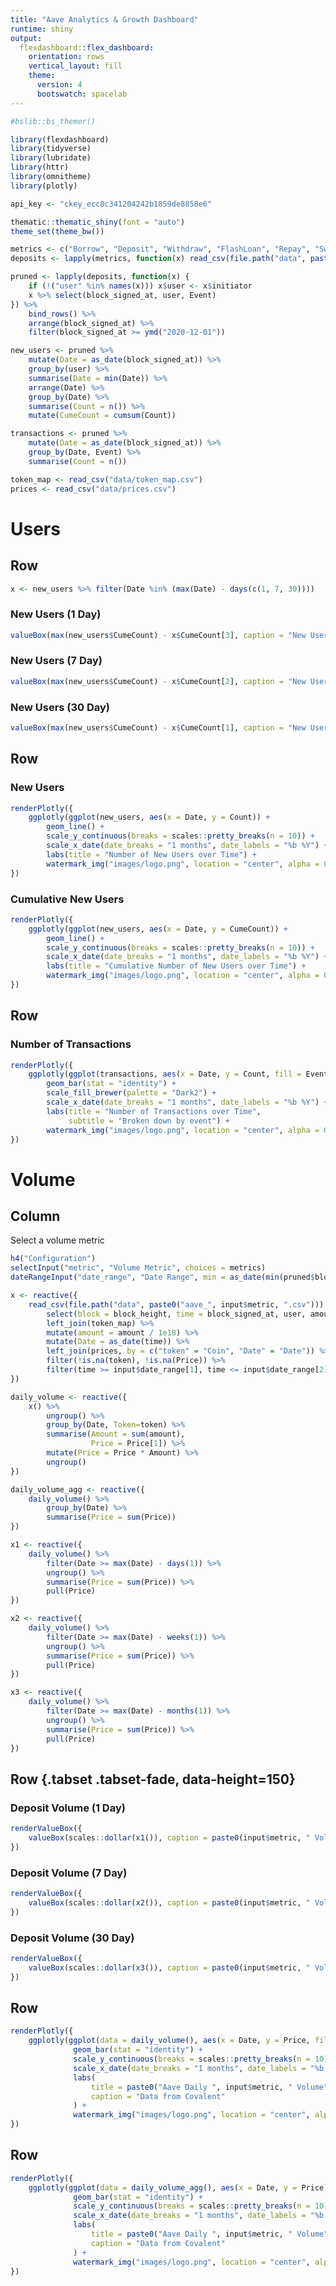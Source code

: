 ```yaml
---
title: "Aave Analytics & Growth Dashboard"
runtime: shiny
output: 
  flexdashboard::flex_dashboard:
    orientation: rows
    vertical_layout: fill
    theme: 
      version: 4
      bootswatch: spacelab
---
```


```r
#bslib::bs_themer()

library(flexdashboard)
library(tidyverse)
library(lubridate)
library(httr)
library(omnitheme)
library(plotly)

api_key <- "ckey_ecc8c341204242b1859de8858e6"

thematic::thematic_shiny(font = "auto")
theme_set(theme_bw())

metrics <- c("Borrow", "Deposit", "Withdraw", "FlashLoan", "Repay", "Swap", "LiquidationCall")
deposits <- lapply(metrics, function(x) read_csv(file.path("data", paste0("aave_", x, ".csv"))) %>% mutate(Event = x))

pruned <- lapply(deposits, function(x) {
    if (!("user" %in% names(x))) x$user <- x$initiator
    x %>% select(block_signed_at, user, Event)
}) %>%
    bind_rows() %>%
    arrange(block_signed_at) %>%
    filter(block_signed_at >= ymd("2020-12-01"))

new_users <- pruned %>%
    mutate(Date = as_date(block_signed_at)) %>%
    group_by(user) %>%
    summarise(Date = min(Date)) %>%
    arrange(Date) %>%
    group_by(Date) %>%
    summarise(Count = n()) %>%
    mutate(CumeCount = cumsum(Count))

transactions <- pruned %>%
    mutate(Date = as_date(block_signed_at)) %>%
    group_by(Date, Event) %>%
    summarise(Count = n())

token_map <- read_csv("data/token_map.csv")
prices <- read_csv("data/prices.csv")
```

Users
=====================================  

Row {data-height=150}
-----------------------------------------------------------------------

```r
x <- new_users %>% filter(Date %in% (max(Date) - days(c(1, 7, 30))))
```

### New Users (1 Day)

```r
valueBox(max(new_users$CumeCount) - x$CumeCount[3], caption = "New Users (1 Day)", icon="fa-thumbs-up")
```

### New Users (7 Day)

```r
valueBox(max(new_users$CumeCount) - x$CumeCount[2], caption = "New Users (7 Day)", icon="fa-thumbs-up")
```

### New Users (30 Day)

```r
valueBox(max(new_users$CumeCount) - x$CumeCount[1], caption = "New Users (30 Day)", icon="fa-thumbs-up")
```

Row {data-height=350}
-----------------------------------------------------------------------

### New Users

```r
renderPlotly({
    ggplotly(ggplot(new_users, aes(x = Date, y = Count)) +
        geom_line() +
        scale_y_continuous(breaks = scales::pretty_breaks(n = 10)) +
        scale_x_date(date_breaks = "1 months", date_labels = "%b %Y") +
        labs(title = "Number of New Users over Time") +
        watermark_img("images/logo.png", location = "center", alpha = 0.25, width = 135))
})
```

### Cumulative New Users

```r
renderPlotly({
    ggplotly(ggplot(new_users, aes(x = Date, y = CumeCount)) +
        geom_line() +
        scale_y_continuous(breaks = scales::pretty_breaks(n = 10)) +
        scale_x_date(date_breaks = "1 months", date_labels = "%b %Y") +
        labs(title = "Cumulative Number of New Users over Time") +
        watermark_img("images/logo.png", location = "center", alpha = 0.25, width = 135))
})
```

Row {data-height=350}
-----------------------------------------------------------------------

### Number of Transactions

```r
renderPlotly({
    ggplotly(ggplot(transactions, aes(x = Date, y = Count, fill = Event)) +
        geom_bar(stat = "identity") +
        scale_fill_brewer(palette = "Dark2") +
        scale_x_date(date_breaks = "1 months", date_labels = "%b %Y") +
        labs(title = "Number of Transactions over Time",
             subtitle = "Broken down by event") +
        watermark_img("images/logo.png", location = "center", alpha = 0.25, width = 135))
})
```

Volume
=====================================  

Column {.sidebar}
-----------------------------------------------------------------------

Select a volume metric

```r
h4("Configuration")
selectInput("metric", "Volume Metric", choices = metrics)
dateRangeInput("date_range", "Date Range", min = as_date(min(pruned$block_signed_at)), start = as_date(min(pruned$block_signed_at)), max = as_date(max(pruned$block_signed_at)), end = as_date(max(pruned$block_signed_at)))
```

```r
x <- reactive({
    read_csv(file.path("data", paste0("aave_", input$metric, ".csv"))) %>%
        select(block = block_height, time = block_signed_at, user, amount, contract_address = reserve) %>%
        left_join(token_map) %>%
        mutate(amount = amount / 1e18) %>%
        mutate(Date = as_date(time)) %>%
        left_join(prices, by = c("token" = "Coin", "Date" = "Date")) %>%
        filter(!is.na(token), !is.na(Price)) %>%
        filter(time >= input$date_range[1], time <= input$date_range[2])
})

daily_volume <- reactive({
    x() %>%
        ungroup() %>%
        group_by(Date, Token=token) %>%
        summarise(Amount = sum(amount),
                  Price = Price[1]) %>%
        mutate(Price = Price * Amount) %>%
        ungroup()
})

daily_volume_agg <- reactive({
    daily_volume() %>%
        group_by(Date) %>%
        summarise(Price = sum(Price))
})

x1 <- reactive({
    daily_volume() %>%
        filter(Date >= max(Date) - days(1)) %>%
        ungroup() %>%
        summarise(Price = sum(Price)) %>%
        pull(Price)
})

x2 <- reactive({
    daily_volume() %>%
        filter(Date >= max(Date) - weeks(1)) %>%
        ungroup() %>%
        summarise(Price = sum(Price)) %>%
        pull(Price)
})

x3 <- reactive({
    daily_volume() %>%
        filter(Date >= max(Date) - months(1)) %>%
        ungroup() %>%
        summarise(Price = sum(Price)) %>%
        pull(Price)
})
```

Row {.tabset .tabset-fade, data-height=150}
-------------------------------------
   
### Deposit Volume (1 Day)

```r
renderValueBox({
    valueBox(scales::dollar(x1()), caption = paste0(input$metric, " Volume (1 Day)"), icon="fa-thumbs-up")
})
```

### Deposit Volume (7 Day)

```r
renderValueBox({
    valueBox(scales::dollar(x2()), caption = paste0(input$metric, " Volume (7 Day)"), icon="fa-thumbs-up")
})
```

### Deposit Volume (30 Day)

```r
renderValueBox({
    valueBox(scales::dollar(x3()), caption = paste0(input$metric, " Volume (30 Day)"), icon="fa-thumbs-up")
})
```

Row 
-----------------------------------------------------------------------

```r
renderPlotly({
    ggplotly(ggplot(data = daily_volume(), aes(x = Date, y = Price, fill = Token)) +
              geom_bar(stat = "identity") +
              scale_y_continuous(breaks = scales::pretty_breaks(n = 10), labels = scales::dollar) +
              scale_x_date(date_breaks = "1 months", date_labels = "%b %y") +
              labs(
                  title = paste0("Aave Daily ", input$metric, " Volume"),
                  caption = "Data from Covalent"
              ) +
              watermark_img("images/logo.png", location = "center", alpha = 0.25, width = 135))
})
```   

Row 
-----------------------------------------------------------------------

```r
renderPlotly({
    ggplotly(ggplot(data = daily_volume_agg(), aes(x = Date, y = Price)) +
              geom_bar(stat = "identity") +
              scale_y_continuous(breaks = scales::pretty_breaks(n = 10), labels = scales::dollar) +
              scale_x_date(date_breaks = "1 months", date_labels = "%b %y") +
              labs(
                  title = paste0("Aave Daily ", input$metric, " Volume"),
                  caption = "Data from Covalent"
              ) +
              watermark_img("images/logo.png", location = "center", alpha = 0.25, width = 135))
})
```   
